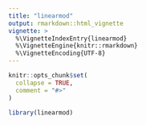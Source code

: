 ```yaml
---
title: "linearmod"
output: rmarkdown::html_vignette
vignette: >
  %\VignetteIndexEntry{linearmod}
  %\VignetteEngine{knitr::rmarkdown}
  %\VignetteEncoding{UTF-8}
---
```


```r
knitr::opts_chunk$set(
  collapse = TRUE,
  comment = "#>"
)
```

```r
library(linearmod)
```
